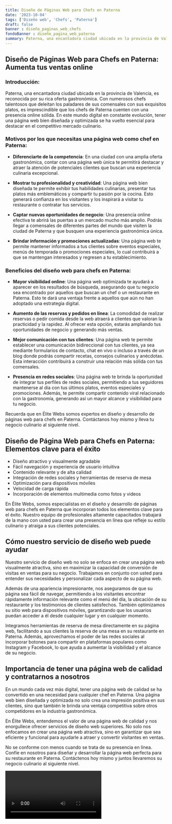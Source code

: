 ```yaml
---
title: Diseño de Páginas Web para Chefs en Paterna
date: '2023-10-04'
tags: ['Diseño web', 'Chefs', 'Paterna']
draft: false
banner : diseño_paginas_web_chefs
fondoBanner : diseño_pagina_web_paterna
summary: Paterna, una encantadora ciudad ubicada en la provincia de Valencia, es reconocida por su rica oferta gastronómica. Con numerosos chefs talentosos que deleitan los paladares de sus comensales con sus exquisitos platos, es imprescindible que los chefs de Paterna cuenten con una presencia online sólida. En este mundo digital en constante evolución, tener una página web bien diseñada y optimizada se ha vuelto esencial para destacar en el competitivo mercado culinario.
---
```


## Diseño de Páginas Web para Chefs en Paterna: Aumenta tus ventas online

### Introducción:

Paterna, una encantadora ciudad ubicada en la provincia de Valencia, es reconocida por su rica oferta gastronómica. Con numerosos chefs talentosos que deleitan los paladares de sus comensales con sus exquisitos platos, es imprescindible que los chefs de Paterna cuenten con una presencia online sólida. En este mundo digital en constante evolución, tener una página web bien diseñada y optimizada se ha vuelto esencial para destacar en el competitivo mercado culinario.

### Motivos por los que necesitas una página web como chef en Paterna:

- **Diferenciarte de la competencia**: En una ciudad con una amplia oferta gastronómica, contar con una página web única te permitirá destacar y atraer la atención de potenciales clientes que buscan una experiencia culinaria excepcional.

- **Mostrar tu profesionalidad y creatividad**: Una página web bien diseñada te permite exhibir tus habilidades culinarias, presentar tus platos más emblemáticos y compartir tu pasión por la cocina. Esto generará confianza en los visitantes y los inspirará a visitar tu restaurante o contratar tus servicios.

- **Captar nuevas oportunidades de negocio**: Una presencia online efectiva te abrirá las puertas a un mercado mucho más amplio. Podrás llegar a comensales de diferentes partes del mundo que visiten la ciudad de Paterna y que busquen una experiencia gastronómica única.

- **Brindar información y promociones actualizadas**: Una página web te permite mantener informados a tus clientes sobre eventos especiales, menús de temporada o promociones especiales, lo cual contribuirá a que se mantengan interesados y regresen a tu establecimiento.

### Beneficios del diseño web para chefs en Paterna:

- **Mayor visibilidad online**: Una página web optimizada te ayudará a aparecer en los resultados de búsqueda, asegurando que tu negocio sea encontrado por aquellos que buscan un chef o un restaurante en Paterna. Esto te dará una ventaja frente a aquellos que aún no han adoptado una estrategia digital.

- **Aumento de las reservas y pedidos en línea**: La comodidad de realizar reservas o pedir comida desde la web atraerá a clientes que valoran la practicidad y la rapidez. Al ofrecer esta opción, estarás ampliando tus oportunidades de negocio y generando más ventas.

- **Mejor comunicación con tus clientes**: Una página web te permite establecer una comunicación bidireccional con tus clientes, ya sea mediante formularios de contacto, chat en vivo o incluso a través de un blog donde podrás compartir recetas, consejos culinarios y anécdotas. Esta interacción contribuirá a construir una relación más sólida con tus comensales.

- **Presencia en redes sociales**: Una página web te brinda la oportunidad de integrar tus perfiles de redes sociales, permitiendo a tus seguidores mantenerse al día con tus últimos platos, eventos especiales y promociones. Además, te permite compartir contenido viral relacionado con la gastronomía, generando así un mayor alcance y visibilidad para tu negocio.

Recuerda que en Élite Webs somos expertos en diseño y desarrollo de páginas web para chefs en Paterna. Contáctanos hoy mismo y lleva tu negocio culinario al siguiente nivel.

<GifSeo />

<Cta />

## Diseño de Página Web para Chefs en Paterna: Elementos clave para el éxito

- Diseño atractivo y visualmente agradable
- Fácil navegación y experiencia de usuario intuitiva
- Contenido relevante y de alta calidad
- Integración de redes sociales y herramientas de reserva de mesa
- Optimización para dispositivos móviles
- Velocidad de carga rápida
- Incorporación de elementos multimedia como fotos y videos

En Élite Webs, somos especialistas en el diseño y desarrollo de páginas web para chefs en Paterna que incorporan todos los elementos clave para el éxito. Nuestro equipo de profesionales altamente capacitados trabajará de la mano con usted para crear una presencia en línea que refleje su estilo culinario y atraiga a sus clientes potenciales.

## Cómo nuestro servicio de diseño web puede ayudar

Nuestro servicio de diseño web no solo se enfoca en crear una página web visualmente atractiva, sino en maximizar la capacidad de conversión de visitas en ventas para su negocio. Trabajamos en conjunto con usted para entender sus necesidades y personalizar cada aspecto de su página web.

Además de una apariencia impresionante, nos aseguramos de que su página sea fácil de navegar, permitiendo a los visitantes encontrar rápidamente información relevante como el menú del día, la ubicación de su restaurante y los testimonios de clientes satisfechos. También optimizamos su sitio web para dispositivos móviles, garantizando que los usuarios puedan acceder a él desde cualquier lugar y en cualquier momento.

Integramos herramientas de reserva de mesa directamente en su página web, facilitando a sus clientes la reserva de una mesa en su restaurante en Paterna. Además, aprovechamos el poder de las redes sociales al incorporar botones para compartir en plataformas populares como Instagram y Facebook, lo que ayuda a aumentar la visibilidad y el alcance de su negocio.

## Importancia de tener una página web de calidad y contratarnos a nosotros

En un mundo cada vez más digital, tener una página web de calidad se ha convertido en una necesidad para cualquier chef en Paterna. Una página web bien diseñada y optimizada no solo crea una impresión positiva en sus clientes, sino que también le brinda una ventaja competitiva sobre otros competidores en la industria gastronómica.

En Élite Webs, entendemos el valor de una página web de calidad y nos enorgullece ofrecer servicios de diseño web superiores. No solo nos enfocamos en crear una página web atractiva, sino en garantizar que sea eficiente y funcional para ayudarle a atraer y convertir visitantes en ventas.

No se conforme con menos cuando se trata de su presencia en línea. Confíe en nosotros para diseñar y desarrollar la página web perfecta para su restaurante en Paterna. Contáctenos hoy mismo y juntos llevaremos su negocio culinario al siguiente nivel.

<Video />

<CtaBot job='Chefs' city='Paterna'/>

<Gmaps query='Paterna+españa+maps' />